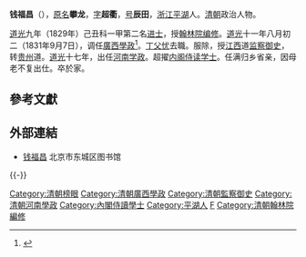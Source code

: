 '''钱福昌'''（{{bd|1801年||？||Qian錢}}），[[原名|原名]]'''攀龙'''，[[表字|字]]'''超衢'''，[[号|号]]'''辰田'''，[[浙江|浙江]][[平湖|平湖]]人。[[清朝|清朝]]政治人物。

[[道光|道光]]九年（1829年）己丑科一甲第二名[[进士|进士]]，授[[翰林院编修|翰林院编修]]。[[道光|道光]]十一年八月初二（1831年9月7日），调任[[廣西學政|廣西學政]]<ref>{{cite news|title=《广西通志 政府志 第一篇 晚清广西省政府及农民政权 第一章 政府机构　第一节 省级机构》|url=http://www.gxdqw.com/bin/mse.exe?seachword=&K=a&A=15&rec=4&run=13|accessdate=2013-01-28|newspaper=广西地方志|archive-date=2013-10-14|archive-url=https://web.archive.org/web/20131014120404/http://www.gxdqw.com/bin/mse.exe?seachword=&K=a&A=15&rec=4&run=13|dead-url=yes}}</ref>。[[丁憂|丁父忧]]去職。服除，授[[江西|江西]]道[[监察御史|监察御史]]，转[[贵州|贵州]]道。[[道光|道光]]十七年，出任[[河南|河南]][[学政|学政]]。超擢[[内阁侍读学士|内阁侍读学士]]。任满归乡省亲，因母老不复出仕。卒於家。

==參考文獻==
{{reflist}}

==外部連結==
*[http://www.bjdclib.com/subdb/exam/examperson/200908/t20090825_25589.html 钱福昌] {{Wayback|url=http://www.bjdclib.com/subdb/exam/examperson/200908/t20090825_25589.html |date=20160304200209 }} 北京市东城区图书馆
{{-}}
{{start box}}
{{s-off}}
{{succession box|[[曾元海|曾元海]]|[[池生春|池生春]]|[[清朝|清朝]][[廣西學政|廣西學政]]|道光十一年八月初二 - 道光十三年二月十七<br /><small>1831年9月7日 - 1833年4月6日</small>}}
{{end box}}
{{清朝人物小作品}}
{{道光九年己丑科殿試金榜}}

{{DEFAULTSORT:Qian钱}}
[[Category:清朝榜眼|Category:清朝榜眼]]
[[Category:清朝廣西學政|Category:清朝廣西學政]]
[[Category:清朝監察御史|Category:清朝監察御史]]
[[Category:清朝河南學政|Category:清朝河南學政]]
[[Category:內閣侍讀學士|Category:內閣侍讀學士]]
[[Category:平湖人|Category:平湖人]]
[[Category:錢姓|F]]
[[Category:清朝翰林院編修|Category:清朝翰林院編修]]